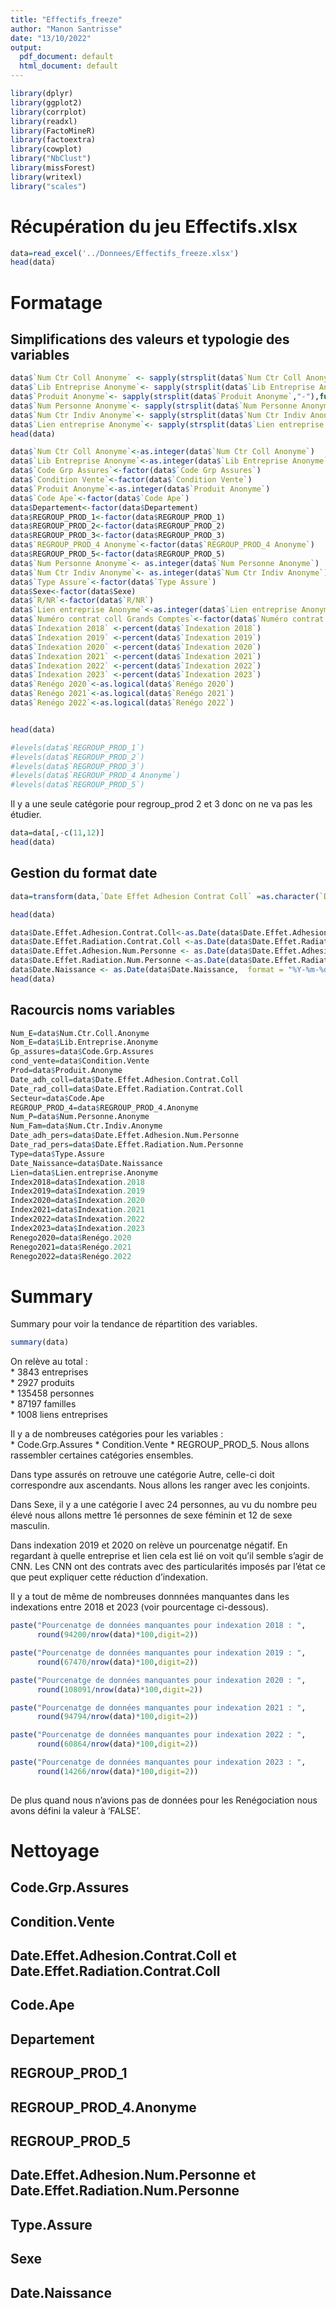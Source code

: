 ```yaml
---
title: "Effectifs_freeze"
author: "Manon Santrisse"
date: "13/10/2022"
output:
  pdf_document: default
  html_document: default
---
```



```r
library(dplyr)
library(ggplot2)
library(corrplot)
library(readxl)
library(FactoMineR)
library(factoextra)
library(cowplot)
library("NbClust")
library(missForest)
library(writexl)
library("scales")
```

# Récupération du jeu Effectifs.xlsx
```r
data=read_excel('../Donnees/Effectifs_freeze.xlsx')
head(data)
```
# Formatage
## Simplifications des valeurs et typologie des variables

```r
data$`Num Ctr Coll Anonyme` <- sapply(strsplit(data$`Num Ctr Coll Anonyme`,"-"),function(x){return (x[1])})
data$`Lib Entreprise Anonyme`<- sapply(strsplit(data$`Lib Entreprise Anonyme`,"-"),function(x){return (x[1])})
data$`Produit Anonyme`<- sapply(strsplit(data$`Produit Anonyme`,"-"),function(x){return (x[1])})
data$`Num Personne Anonyme`<- sapply(strsplit(data$`Num Personne Anonyme`,"-"),function(x){return (x[1])})
data$`Num Ctr Indiv Anonyme`<- sapply(strsplit(data$`Num Ctr Indiv Anonyme`,"-"),function(x){return (x[1])})
data$`Lien entreprise Anonyme`<- sapply(strsplit(data$`Lien entreprise Anonyme`,"-"),function(x){return (x[1])})
head(data)
```



```r
data$`Num Ctr Coll Anonyme`<-as.integer(data$`Num Ctr Coll Anonyme`)
data$`Lib Entreprise Anonyme`<-as.integer(data$`Lib Entreprise Anonyme`)
data$`Code Grp Assures`<-factor(data$`Code Grp Assures`)
data$`Condition Vente`<-factor(data$`Condition Vente`)
data$`Produit Anonyme`<-as.integer(data$`Produit Anonyme`)
data$`Code Ape`<-factor(data$`Code Ape`)
data$Departement<-factor(data$Departement)
data$REGROUP_PROD_1<-factor(data$REGROUP_PROD_1)
data$REGROUP_PROD_2<-factor(data$REGROUP_PROD_2)
data$REGROUP_PROD_3<-factor(data$REGROUP_PROD_3)
data$`REGROUP_PROD_4 Anonyme`<-factor(data$`REGROUP_PROD_4 Anonyme`)
data$REGROUP_PROD_5<-factor(data$REGROUP_PROD_5)
data$`Num Personne Anonyme`<- as.integer(data$`Num Personne Anonyme`)
data$`Num Ctr Indiv Anonyme`<- as.integer(data$`Num Ctr Indiv Anonyme`)
data$`Type Assure`<-factor(data$`Type Assure`)
data$Sexe<-factor(data$Sexe)
data$`R/NR`<-factor(data$`R/NR`)
data$`Lien entreprise Anonyme`<-as.integer(data$`Lien entreprise Anonyme`)
data$`Numéro contrat coll Grands Comptes`<-factor(data$`Numéro contrat coll Grands Comptes`)	
data$`Indexation 2018` <-percent(data$`Indexation 2018`)
data$`Indexation 2019` <-percent(data$`Indexation 2019`)
data$`Indexation 2020` <-percent(data$`Indexation 2020`)
data$`Indexation 2021` <-percent(data$`Indexation 2021`)
data$`Indexation 2022` <-percent(data$`Indexation 2022`)
data$`Indexation 2023` <-percent(data$`Indexation 2023`)
data$`Renégo 2020`<-as.logical(data$`Renégo 2020`)
data$`Renégo 2021`<-as.logical(data$`Renégo 2021`)
data$`Renégo 2022`<-as.logical(data$`Renégo 2022`)


head(data)

```


```r
#levels(data$`REGROUP_PROD_1`)
#levels(data$`REGROUP_PROD_2`)
#levels(data$`REGROUP_PROD_3`)
#levels(data$`REGROUP_PROD_4 Anonyme`)
#levels(data$`REGROUP_PROD_5`)
```
Il y a une seule catégorie pour regroup_prod 2 et 3 donc on ne va pas les étudier.

```r
data=data[,-c(11,12)]
head(data)
```
  
## Gestion du format date
```r
data=transform(data,`Date Effet Adhesion Contrat Coll` =as.character(`Date Effet Adhesion Contrat Coll`),`Date Effet Radiation Contrat Coll` =as.character(`Date Effet Radiation Contrat Coll`),`Date Effet Adhesion Num Personne`=as.character(`Date Effet Adhesion Num Personne`), `Date Effet Radiation Num Personne`=as.character(`Date Effet Radiation Num Personne`), `Date Naissance`=as.character(`Date Naissance`))

head(data)
```

```r
data$Date.Effet.Adhesion.Contrat.Coll<-as.Date(data$Date.Effet.Adhesion.Contrat.Coll, format = "%Y%m%d")
data$Date.Effet.Radiation.Contrat.Coll <-as.Date(data$Date.Effet.Radiation.Contrat.Coll, format = "%Y%m%d")
data$Date.Effet.Adhesion.Num.Personne <- as.Date(data$Date.Effet.Adhesion.Num.Personne,  format = "%Y-%m-%d")
data$Date.Effet.Radiation.Num.Personne <-as.Date(data$Date.Effet.Radiation.Num.Personne, format = "%Y%m%d")
data$Date.Naissance <- as.Date(data$Date.Naissance,  format = "%Y-%m-%d")
head(data)
```


## Racourcis noms variables
```r
Num_E=data$Num.Ctr.Coll.Anonyme
Nom_E=data$Lib.Entreprise.Anonyme
Gp_assures=data$Code.Grp.Assures
cond_vente=data$Condition.Vente
Prod=data$Produit.Anonyme
Date_adh_coll=data$Date.Effet.Adhesion.Contrat.Coll
Date_rad_coll=data$Date.Effet.Radiation.Contrat.Coll
Secteur=data$Code.Ape
REGROUP_PROD_4=data$REGROUP_PROD_4.Anonyme
Num_P=data$Num.Personne.Anonyme
Num_Fam=data$Num.Ctr.Indiv.Anonyme
Date_adh_pers=data$Date.Effet.Adhesion.Num.Personne
Date_rad_pers=data$Date.Effet.Radiation.Num.Personne
Type=data$Type.Assure
Date_Naissance=data$Date.Naissance
Lien=data$Lien.entreprise.Anonyme
Index2018=data$Indexation.2018
Index2019=data$Indexation.2019
Index2020=data$Indexation.2020
Index2021=data$Indexation.2021
Index2022=data$Indexation.2022
Index2023=data$Indexation.2023
Renego2020=data$Renégo.2020
Renego2021=data$Renégo.2021
Renego2022=data$Renégo.2022

```


# Summary
Summary pour voir la tendance de répartition des variables.
```r
summary(data)
```


On relève au total :\
* 3843 entreprises\
* 2927 produits\
* 135458 personnes\
* 87197 familles\
* 1008 liens entreprises

Il y a de nombreuses catégories pour les variables :\
* Code.Grp.Assures
* Condition.Vente
* REGROUP_PROD_5.
Nous allons rassembler certaines catégories ensembles.

Dans type assurés on retrouve une catégorie Autre, celle-ci doit correspondre aux ascendants. Nous allons les ranger avec les conjoints.

Dans Sexe, il y a une catégorie I avec 24 personnes, au vu du nombre peu élevé nous allons mettre 1é personnes de sexe féminin et 12 de sexe masculin.


Dans indexation 2019 et 2020 on relève un pourcenatge négatif. En regardant à quelle entreprise et lien cela est lié on voit qu'il semble s'agir de CNN. Les CNN ont des contrats avec des particularités imposés par l'état ce que peut expliquer cette réduction d'indexation.

Il y a tout de même de nombreuses donnnées manquantes dans les indexations entre 2018 et 2023 (voir pourcentage ci-dessous).

```r
paste("Pourcenatge de données manquantes pour indexation 2018 : ",    
      round(94200/nrow(data)*100,digit=2))

paste("Pourcenatge de données manquantes pour indexation 2019 : ", 
      round(67470/nrow(data)*100,digit=2))

paste("Pourcenatge de données manquantes pour indexation 2020 : ",
      round(108091/nrow(data)*100,digit=2))

paste("Pourcenatge de données manquantes pour indexation 2021 : ",
      round(94794/nrow(data)*100,digit=2))

paste("Pourcenatge de données manquantes pour indexation 2022 : ",
      round(60864/nrow(data)*100,digit=2))

paste("Pourcenatge de données manquantes pour indexation 2023 : ",
      round(14266/nrow(data)*100,digit=2))  
 
```

De plus quand nous n'avions pas de données pour les Renégociation nous avons défini la valeur à 'FALSE'.

# Nettoyage


## Code.Grp.Assures 

## Condition.Vente  

## Date.Effet.Adhesion.Contrat.Coll et Date.Effet.Radiation.Contrat.Coll


## Code.Ape     

## Departement     

## REGROUP_PROD_1         

## REGROUP_PROD_4.Anonyme        

## REGROUP_PROD_5   

## Date.Effet.Adhesion.Num.Personne et Date.Effet.Radiation.Num.Personne 

## Type.Assure     

## Sexe       

## Date.Naissance     










